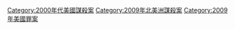 {{Portal|美國}}
{{Year by category
|m=2
|c=0
|d=0
|y=9
|cat=美國謀殺案
|sortkey=United States
|parent=美國各年謀殺案
|subcat=2009年各國謀殺案
}}

[[Category:2000年代美國謀殺案|Category:2000年代美國謀殺案]]
[[Category:2009年北美洲謀殺案|Category:2009年北美洲謀殺案]]
[[Category:2009年美國罪案|Category:2009年美國罪案]]